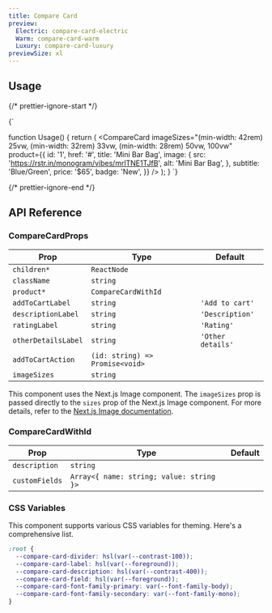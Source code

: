 ```yaml
---
title: Compare Card
preview:
  Electric: compare-card-electric
  Warm: compare-card-warm
  Luxury: compare-card-luxury
previewSize: xl
---
```


## Usage

{/* prettier-ignore-start */}

<CodeBlock lang="ts">{`

function Usage() {
    return (
      <CompareCard
        imageSizes="(min-width: 42rem) 25vw, (min-width: 32rem) 33vw, (min-width: 28rem) 50vw, 100vw"
        product={{
          id: '1',
          href: '#',
          title: 'Mini Bar Bag',
          image: {
            src: 'https://rstr.in/monogram/vibes/mrlTNE1TJfB',
            alt: 'Mini Bar Bag',
          },
          subtitle: 'Blue/Green',
          price: '$65',
          badge: 'New',
        }}
      />
    );
}
`}
</CodeBlock>

{/* prettier-ignore-end */}

## API Reference

### CompareCardProps

| Prop                | Type                                                                 | Default           |
| ------------------- | -------------------------------------------------------------------- | ----------------- |
| `children*`         | `ReactNode`                                                          |                   |
| `className`         | `string`                                                             |                   |
| `product*`          | `CompareCardWithId` <Tooltip content="See CompareCardWithId below"/> |                   |
| `addToCartLabel`    | `string`                                                             | `'Add to cart'`   |
| `descriptionLabel`  | `string`                                                             | `'Description'`   |
| `ratingLabel`       | `string`                                                             | `'Rating'`        |
| `otherDetailsLabel` | `string`                                                             | `'Other details'` |
| `addToCartAction`   | `(id: string) => Promise<void>`                                      |                   |
| `imageSizes`        | `string`                                                             |                   |

This component uses the Next.js Image component. The `imageSizes` prop is passed directly to the `sizes` prop of the Next.js Image component. For more details, refer to the [Next.js Image documentation](https://nextjs.org/docs/pages/api-reference/components/image#sizes).

### CompareCardWithId

| Prop           | Type                                     | Default |
| -------------- | ---------------------------------------- | ------- |
| `description`  | `string`                                 |         |
| `customFields` | `Array<{ name: string; value: string }>` |         |

### CSS Variables

This component supports various CSS variables for theming. Here's a comprehensive list.

```css
:root {
  --compare-card-divider: hsl(var(--contrast-100));
  --compare-card-label: hsl(var(--foreground));
  --compare-card-description: hsl(var(--contrast-400));
  --compare-card-field: hsl(var(--foreground));
  --compare-card-font-family-primary: var(--font-family-body);
  --compare-card-font-family-secondary: var(--font-family-mono);
}
```
